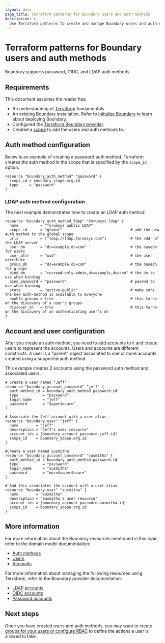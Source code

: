 ```yaml
---
layout: docs
page_title: Terraform patterns for Boundary users and auth methods
description: >-
  Use Terraform patterns to create and manage Boundary users and auth methods. Learn how to configure password and LDAP auth methods, add accounts, create users.
---
```


# Terraform patterns for Boundary users and auth methods

Boundary supports password, OIDC, and LDAP auth methods.

## Requirements

This document assumes the reader has:

- An understanding of [Terraform](/terraform/docs) fundamentals
- An existing Boundary installation. Refer to [Initialize Boundary](/boundary/docs/deploy/self-managed/initialize) to learn about deploying Boundary.
- Configured the [Terraform Boundary provider](/boundary/docs/deploy/terraform-patterns/#terraform-provider-configuration).
- Created a [scope](/boundary/docs/deploy/terraform-patterns/terraform-scopes) to add the users and auth methods to.

## Auth method configuration

Below is an example of creating a password auth method.  Terraform creates the auth method in the scope that is specified by the `scope_id` option.

```hcl
resource "boundary_auth_method" "password" {
  scope_id = boundary_scope.org.id
  type     = "password"
}
```

### LDAP auth method configuration

The next example demonstrates how to create an LDAP auth method.

```hcl
resource "boundary_auth_method_ldap" "forumsys_ldap" {
  name          = "forumsys public LDAP"
  scope_id      = "global"                               # add the new auth method to the global scope
  urls          = ["ldap://ldap.forumsys.com"]           # the addr of the LDAP server
  user_dn       = "dc=example,dc=com"                    # the basedn for users
  user_attr     = "uid"                                  # the user attribute
  group_dn      = "dc=example,dc=com"                    # the basedn for groups
  bind_dn       = "cn=read-only-admin,dc=example,dc=com" # the dn to use when binding
  bind_password = "password"                             # passwd to use when binding
  state         = "active-public"                        # make sure the new auth-method is available to everyone
  enable_groups = true                                   # this turns-on the discovery of a user's groups
  discover_dn   = true                                   # this turns-on the discovery of an authenticating user's dn
}
```

## Account and user configuration

After you create an auth method, you need to add accounts to it and create users to represent the accounts. Users and accounts are different constructs. A user is a "parent" object associated to one or more accounts created using a supported auth method.

This example creates 2 accounts using the password auth method and associated users.

```hcl
# Create a user named "Jeff"
resource "boundary_account_password" "jeff" {
  auth_method_id = boundary_auth_method.password.id
  type           = "password"
  login_name     = "jeff"
  password       = "$uper$ecure"
}

# Associate the Jeff account with a user alias
resource "boundary_user" "jeff" {
  name        = "jeff"
  description = "Jeff's user resource"
  account_ids = [boundary_account_password.jeff.id]
  scope_id    = boundary_scope.org.id
}

#Create a user named Susmitha
resource "boundary_account_password" "susmitha" {
  auth_method_id = boundary_auth_method.password.id
  type           = "password"
  login_name     = "susmitha"
  password       = "more$super$ecure"
}

# And this associates the account with a user alias
resource "boundary_user" "susmitha" {
  name        = "susmitha"
  description = "Susmitha's user resource"
  account_ids = [boundary_account_password.susmitha.id]
  scope_id    = boundary_scope.org.id
}
```

## More information

For more information about the Boundary resources mentioned in this topic, refer to the domain model documentation:
- [Auth methods](/boundary/docs/domain-model/auth-methods)
- [Users](/boundary/docs/domain-model/users)
- [Accounts](/boundary/docs/domain-model/accounts)

For more information about managing the following resources using Terraform, refer to the Boundary provider documentation:
- [LDAP accounts](https://registry.terraform.io/providers/hashicorp/boundary/latest/docs/resources/account_ldap/)
- [OIDC accounts](https://registry.terraform.io/providers/hashicorp/boundary/latest/docs/resources/account_oidc/)
- [Password accounts](https://registry.terraform.io/providers/hashicorp/boundary/latest/docs/resources/account_password/)

## Next steps

Once you have created users and auth methods, you may want to create [groups for your users or configure RBAC](/boundary/docs/deploy/terraform-patterns/terraform-groups-and-rbac) to define the actions a user is allowed to take.